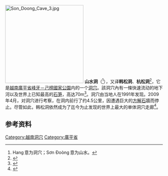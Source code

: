 {{Expand language|1=vi|time=2021-04-19T08:34:39+00:00}}
[[File:Son_Doong_Cave_3.jpg|250px]]
{{JKV-name|orig=Hang Sơn Đoòng|v-h=𥧎山 Đoòng|lang=vi|hnlm=m|expl=该词中的「{{lang|vi|Hang}}」为[[固有词|固有词]]，[[喃字|喃字]]写作「{{lang|vi|𥧎}}」，意为「洞」；「{{lang|vi|Sơn}}」为汉越词的「{{lang|vi|山}}」；「{{lang|vi|Đoòng}}」为[[外来语|外来语]]（源自少数民族语言），意为「河」<ref>「...its name translates to "mountain river cave"...」 - [http://news.yahoo.com/blog​s/lookout/explorers-discov​er-spectacular-caves-vietn​am-20110103-112340-156.htm​l Explorers discover spectacular caves in Vietnam] </ref>。|tran=「山水洞」}}
'''山水洞'''（{{Vie|v=Hang Sơn Đoòng|hn=𥧎山Đoòng<!--𧯄-->}}<Ref>Hang 意为洞穴；Sơn Đoòng 意为山水。</Ref>），又译'''韩松洞'''、'''杭松洞'''<ref>{{cite news |title=越南宁平省美丽自然景观出现在世界著名音乐才子艾兰·沃克新的音乐MV裡 |url=https://zh.vietnamplus.vn/%E8%B6%8A%E5%8D%97%E5%AE%81%E5%B9%B3%E7%9C%81%E7%BE%8E%E4%B8%BD%E8%87%AA%E7%84%B6%E6%99%AF%E8%A7%82%E5%87%BA%E7%8E%B0%E5%9C%A8%E4%B8%96%E7%95%8C%E8%91%97%E5%90%8D%E9%9F%B3%E4%B9%90%E6%89%8D%E5%AD%90%E8%89%BE%E5%85%B0%E6%B2%83%E5%85%8B%E6%96%B0%E7%9A%84%E9%9F%B3%E4%B9%90mv%E9%87%8C/106830.vnp |accessdate=2020-02-24 |agency=[[越南通訊社|越南通訊社]] |publisher=VietnamPlus |date=2019-12-27 |language=zh-hans |archive-date=2019-12-28 |archive-url=https://web.archive.org/web/20191228153315/https://zh.vietnamplus.vn/%E8%B6%8A%E5%8D%97%E5%AE%81%E5%B9%B3%E7%9C%81%E7%BE%8E%E4%B8%BD%E8%87%AA%E7%84%B6%E6%99%AF%E8%A7%82%E5%87%BA%E7%8E%B0%E5%9C%A8%E4%B8%96%E7%95%8C%E8%91%97%E5%90%8D%E9%9F%B3%E4%B9%90%E6%89%8D%E5%AD%90%E8%89%BE%E5%85%B0%E6%B2%83%E5%85%8B%E6%96%B0%E7%9A%84%E9%9F%B3%E4%B9%90mv%E9%87%8C/106830.vnp |dead-url=no }}</ref>，它是[[越南|越南]][[廣平省|廣平省]][[峰牙－己榜國家公園|峰牙－己榜國家公園]]内的一个[[洞穴|洞穴]]。該洞穴內有一條快速流动的地下河以及世界上已知最高的[[石笋|石笋]]，高达70m<ref>{{cite web |url=http://ngm.nationalgeographic.com/2011/01/largest-cave/jenkins-text/1 |title=Vietnam Cave |newspaper=National Geographic |url-access=subscription |date=July 2011 |access-date=January 16, 2017 |archive-date=2010-12-20 |archive-url=https://web.archive.org/web/20101220095335/http://ngm.nationalgeographic.com/2011/01/largest-cave/jenkins-text/1 }}</ref>。洞穴由当地人在1991年发现。2009年4月，{{le|英国洞穴研究协会|British Cave Research Association}}对洞穴进行考察，在洞内前行了约4.5公里，因遭遇巨大的[[方解石|方解石]]牆而停止。尽管如此，韩松洞依然成为了迄今为止发现的世界上最大的单体洞穴走廊<ref>{{cite web | language = zh-cn | publisher = 网易探索 | title = 越南发现世界最大洞穴走廊 长度超4.5公里 | url = http://discover.news.163.com/11/0105/09/6PKHR24G000125LI.html | date = 2011-01-05 | accessdate = 2011-01-23 | archive-url = https://web.archive.org/web/20110108184411/http://discover.news.163.com/11/0105/09/6PKHR24G000125LI.html | archive-date = 2011-01-08 | dead-url = yes }}</ref>。

== 参考资料 ==
{{reflist}}
{{Commonscat|Son Doong Cave}}
[[Category:越南洞穴|Category:越南洞穴]]
[[Category:廣平省|Category:廣平省]]